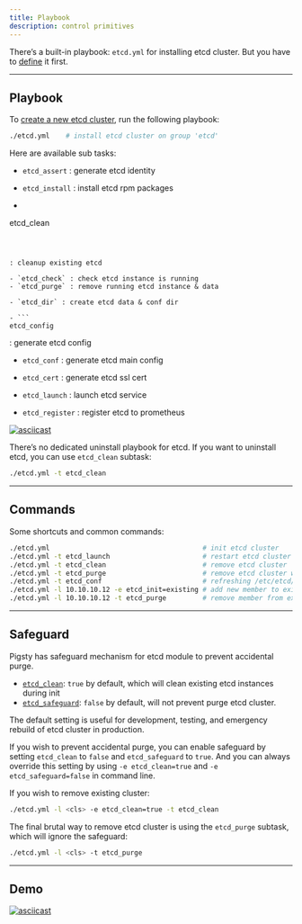 ```yaml
---
title: Playbook
description: control primitives
---
```


There’s a built-in playbook: `etcd.yml` for installing etcd cluster. But you have to [define](https://pigsty.io/docs/etcd/config/) it first.

------

## Playbook

To [create a new etcd cluster](https://pigsty.io/docs/etcd/admin/#create-cluster), run the following playbook:

```bash
./etcd.yml    # install etcd cluster on group 'etcd'
```

Here are available sub tasks:

- `etcd_assert` : generate etcd identity

- `etcd_install` : install etcd rpm packages

- ```
etcd_clean
  ```



: cleanup existing etcd

  - `etcd_check` : check etcd instance is running
  - `etcd_purge` : remove running etcd instance & data

- `etcd_dir` : create etcd data & conf dir

- ```
etcd_config
  ```



: generate etcd config

  - `etcd_conf` : generate etcd main config
  - `etcd_cert` : generate etcd ssl cert

- `etcd_launch` : launch etcd service

- `etcd_register` : register etcd to prometheus

[![asciicast](https://asciinema.org/a/566414.svg)](https://asciinema.org/a/566414)

There’s no dedicated uninstall playbook for etcd. If you want to uninstall etcd, you can use `etcd_clean` subtask:

```bash
./etcd.yml -t etcd_clean
```

------

## Commands

Some shortcuts and common commands:

```bash
./etcd.yml                                      # init etcd cluster
./etcd.yml -t etcd_launch                       # restart etcd cluster
./etcd.yml -t etcd_clean                        # remove etcd cluster
./etcd.yml -t etcd_purge                        # remove etcd cluster with brute force
./etcd.yml -t etcd_conf                         # refreshing /etc/etcd/etcd.conf
./etcd.yml -l 10.10.10.12 -e etcd_init=existing # add new member to existing etcd cluster
./etcd.yml -l 10.10.10.12 -t etcd_purge         # remove member from existing etcd cluster
```

------

## Safeguard

Pigsty has safeguard mechanism for etcd module to prevent accidental purge.

- [`etcd_clean`](https://pigsty.io/docs/etcd/param/#etcd_clean): `true` by default, which will clean existing etcd instances during init
- [`etcd_safeguard`](https://pigsty.io/docs/etcd/param/#etcd_safeguard): `false` by default, will not prevent purge etcd cluster.

The default setting is useful for development, testing, and emergency rebuild of etcd cluster in production.

If you wish to prevent accidental purge, you can enable safeguard by setting `etcd_clean` to `false` and `etcd_safeguard` to `true`. And you can always override this setting by using `-e etcd_clean=true` and `-e etcd_safeguard=false` in command line.

If you wish to remove existing cluster:

```bash
./etcd.yml -l <cls> -e etcd_clean=true -t etcd_clean
```

The final brutal way to remove etcd cluster is using the `etcd_purge` subtask, which will ignore the safeguard:

```bash
./etcd.yml -l <cls> -t etcd_purge
```

------

## Demo

[![asciicast](https://asciinema.org/a/566415.svg)](https://asciinema.org/a/566415)